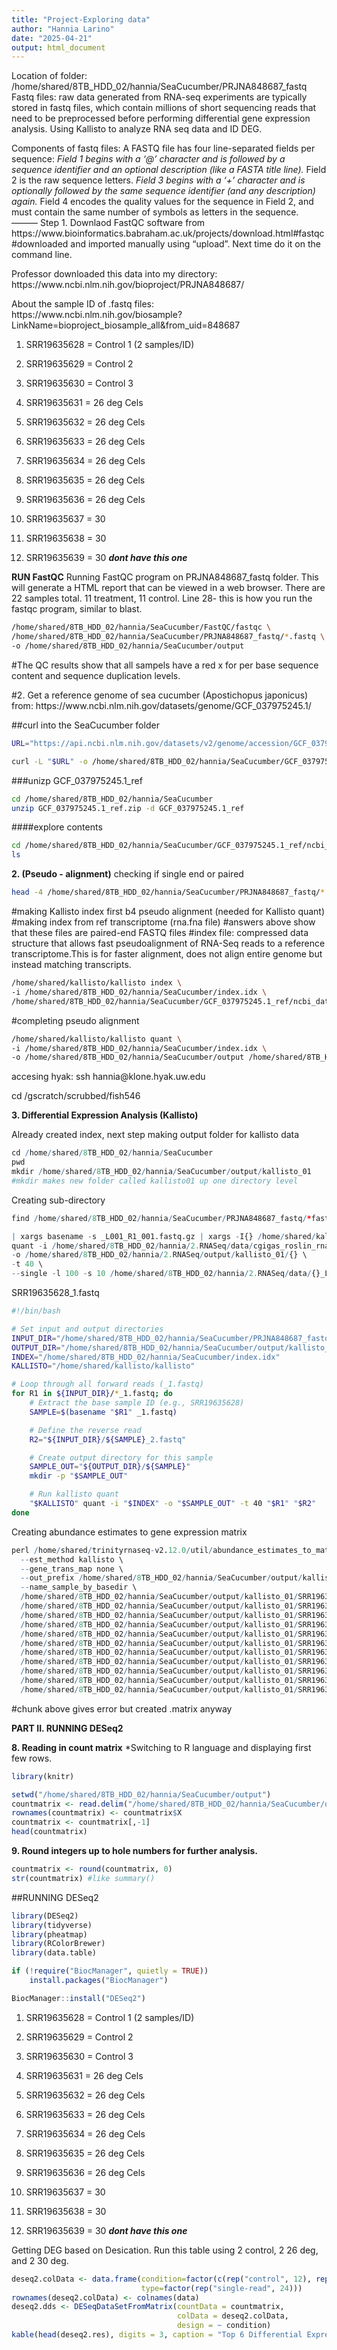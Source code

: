 ```yaml
---
title: "Project-Exploring data"
author: "Hannia Larino"
date: "2025-04-21"
output: html_document
---
```


Location of folder: /home/shared/8TB_HDD_02/hannia/SeaCucumber/PRJNA848687_fastq
Fastq files: raw data generated from RNA-seq experiments are typically stored in fastq files, which contain millions of short sequencing reads that need to be preprocessed before performing differential gene expression analysis.
Using Kallisto to analyze RNA seq data and ID DEG. 

Components of fastq files: 
A FASTQ file has four line-separated fields per sequence:
*Field 1 begins with a ‘@’ character and is followed by a sequence identifier and an optional description (like a FASTA title line).
*Field 2 is the raw sequence letters.
*Field 3 begins with a ‘+’ character and is optionally followed by the same sequence identifier (and any description) again.
*Field 4 encodes the quality values for the sequence in Field 2, and must contain the same number of symbols as letters in the sequence.
---------
Step 1. Downlaod FastQC software from https://www.bioinformatics.babraham.ac.uk/projects/download.html#fastqc
#downloaded and imported manually using "upload". Next time do it on the command line. 

Professor downloaded this data into my directory: https://www.ncbi.nlm.nih.gov/bioproject/PRJNA848687/


About the sample ID of .fastq files:  https://www.ncbi.nlm.nih.gov/biosample?LinkName=bioproject_biosample_all&from_uid=848687

1. SRR19635628 = Control 1 (2 samples/ID)

2.  SRR19635629 = Control 2

3. SRR19635630 = Control 3

4. SRR19635631 = 26 deg Cels 

5. SRR19635632 = 26 deg Cels 

6. SRR19635633 = 26 deg Cels

7. SRR19635634 = 26 deg Cels

8. SRR19635635 = 26 deg Cels

9. SRR19635636 = 26 deg Cels

10. SRR19635637 = 30

11. SRR19635638 = 30
 
12. SRR19635639 = 30 ***dont have this one*** 


**RUN FastQC**
Running FastQC program on PRJNA848687_fastq folder. This will generate a HTML report that can be viewed in a web browser.
There are 22 samples total. 11 treatment, 11 control. 
Line 28- this is how you run the fastqc program, similar to blast. 

```bash
/home/shared/8TB_HDD_02/hannia/SeaCucumber/FastQC/fastqc \
/home/shared/8TB_HDD_02/hannia/SeaCucumber/PRJNA848687_fastq/*.fastq \
-o /home/shared/8TB_HDD_02/hannia/SeaCucumber/output

```
#The QC results show that all sampels have a red x for per base sequence content and sequence duplication levels. 

#2. Get a reference genome of sea cucumber (Apostichopus japonicus) from:
https://www.ncbi.nlm.nih.gov/datasets/genome/GCF_037975245.1/


##curl into the SeaCucumber folder
```bash
URL="https://api.ncbi.nlm.nih.gov/datasets/v2/genome/accession/GCF_037975245.1/download?include_annotation_type=GENOME_FASTA&include_annotation_type=GENOME_GFF&include_annotation_type=RNA_FASTA&include_annotation_type=CDS_FASTA&include_annotation_type=PROT_FASTA&include_annotation_type=SEQUENCE_REPORT&hydrated=FULLY_HYDRATED"

curl -L "$URL" -o /home/shared/8TB_HDD_02/hannia/SeaCucumber/GCF_037975245.1_ref.zip
```
###unizp GCF_037975245.1_ref
```bash
cd /home/shared/8TB_HDD_02/hannia/SeaCucumber
unzip GCF_037975245.1_ref.zip -d GCF_037975245.1_ref 
```
####explore contents
```bash
cd /home/shared/8TB_HDD_02/hannia/SeaCucumber/GCF_037975245.1_ref/ncbi_dataset/data/GCF_037975245.1
ls

```


**2. (Pseudo - alignment)**
checking if single end or paired
```bash
head -4 /home/shared/8TB_HDD_02/hannia/SeaCucumber/PRJNA848687_fastq/*.fastq          

```

#making Kallisto index first b4 pseudo alignment (needed for Kallisto quant)
#making index from ref transcriptome (rna.fna file)
#answers above show that these files are paired-end FASTQ files 
#index file: compressed data structure that allows fast pseudoalignment of RNA-Seq reads to a reference transcriptome.This is for faster alignment, does not align entire genome but instead matching transcripts.

```bash
/home/shared/kallisto/kallisto index \
-i /home/shared/8TB_HDD_02/hannia/SeaCucumber/index.idx \
/home/shared/8TB_HDD_02/hannia/SeaCucumber/GCF_037975245.1_ref/ncbi_dataset/data/GCF_037975245.1/rna.fna
```

#completing pseudo alignment 
```bash
/home/shared/kallisto/kallisto quant \
-i /home/shared/8TB_HDD_02/hannia/SeaCucumber/index.idx \
-o /home/shared/8TB_HDD_02/hannia/SeaCucumber/output /home/shared/8TB_HDD_02/hannia/SeaCucumber/PRJNA848687_fastq/*.fastq
```

accesing hyak: ssh hannia@klone.hyak.uw.edu

cd /gscratch/scrubbed/fish546

**3. Differential Expression Analysis (Kallisto)**


Already created index, next step making output folder for kallisto data

```r
cd /home/shared/8TB_HDD_02/hannia/SeaCucumber 
pwd
mkdir /home/shared/8TB_HDD_02/hannia/SeaCucumber/output/kallisto_01 
#mkdir makes new folder called kallisto01 up one directory level 
```
Creating sub-directory
```r
find /home/shared/8TB_HDD_02/hannia/SeaCucumber/PRJNA848687_fastq/*fastq.gz \

| xargs basename -s _L001_R1_001.fastq.gz | xargs -I{} /home/shared/kallisto/kallisto \
quant -i /home/shared/8TB_HDD_02/hannia/2.RNASeq/data/cgigas_roslin_rna.index \
-o /home/shared/8TB_HDD_02/hannia/2.RNASeq/output/kallisto_01/{} \
-t 40 \
--single -l 100 -s 10 /home/shared/8TB_HDD_02/hannia/2.RNASeq/data/{}_L001_R1_001.fastq.gz
```

SRR19635628_1.fastq 

```bash
#!/bin/bash

# Set input and output directories
INPUT_DIR="/home/shared/8TB_HDD_02/hannia/SeaCucumber/PRJNA848687_fastq"
OUTPUT_DIR="/home/shared/8TB_HDD_02/hannia/SeaCucumber/output/kallisto_01"
INDEX="/home/shared/8TB_HDD_02/hannia/SeaCucumber/index.idx"
KALLISTO="/home/shared/kallisto/kallisto"

# Loop through all forward reads (_1.fastq)
for R1 in ${INPUT_DIR}/*_1.fastq; do
    # Extract the base sample ID (e.g., SRR19635628)
    SAMPLE=$(basename "$R1" _1.fastq)

    # Define the reverse read
    R2="${INPUT_DIR}/${SAMPLE}_2.fastq"

    # Create output directory for this sample
    SAMPLE_OUT="${OUTPUT_DIR}/${SAMPLE}"
    mkdir -p "$SAMPLE_OUT"

    # Run kallisto quant
    "$KALLISTO" quant -i "$INDEX" -o "$SAMPLE_OUT" -t 40 "$R1" "$R2"
done

```

Creating abundance estimates to gene expression matrix

```r
perl /home/shared/trinityrnaseq-v2.12.0/util/abundance_estimates_to_matrix.pl \
  --est_method kallisto \
  --gene_trans_map none \
  --out_prefix /home/shared/8TB_HDD_02/hannia/SeaCucumber/output/kallisto_01 \
  --name_sample_by_basedir \
  /home/shared/8TB_HDD_02/hannia/SeaCucumber/output/kallisto_01/SRR19635628/abundance.tsv \
  /home/shared/8TB_HDD_02/hannia/SeaCucumber/output/kallisto_01/SRR19635629/abundance.tsv \
  /home/shared/8TB_HDD_02/hannia/SeaCucumber/output/kallisto_01/SRR19635630/abundance.tsv \
  /home/shared/8TB_HDD_02/hannia/SeaCucumber/output/kallisto_01/SRR19635631/abundance.tsv \
  /home/shared/8TB_HDD_02/hannia/SeaCucumber/output/kallisto_01/SRR19635632/abundance.tsv \
  /home/shared/8TB_HDD_02/hannia/SeaCucumber/output/kallisto_01/SRR19635633/abundance.tsv \
  /home/shared/8TB_HDD_02/hannia/SeaCucumber/output/kallisto_01/SRR19635634/abundance.tsv \
  /home/shared/8TB_HDD_02/hannia/SeaCucumber/output/kallisto_01/SRR19635635/abundance.tsv \
  /home/shared/8TB_HDD_02/hannia/SeaCucumber/output/kallisto_01/SRR19635636/abundance.tsv \
  /home/shared/8TB_HDD_02/hannia/SeaCucumber/output/kallisto_01/SRR19635637/abundance.tsv \
  /home/shared/8TB_HDD_02/hannia/SeaCucumber/output/kallisto_01/SRR19635638/abundance.tsv
```

#chunk above gives error but created .matrix anyway 

**PART II. RUNNING DESeq2**

**8. Reading in count matrix** \*Switching to R language and displaying first few rows.

```r
library(knitr)
```

```r
setwd("/home/shared/8TB_HDD_02/hannia/SeaCucumber/output")
countmatrix <- read.delim("/home/shared/8TB_HDD_02/hannia/SeaCucumber/output/kallisto_01.isoform.counts.matrix", header = TRUE, sep = '\t')
rownames(countmatrix) <- countmatrix$X
countmatrix <- countmatrix[,-1]
head(countmatrix)
```


**9. Round integers up to hole numbers for further analysis.**

```r
countmatrix <- round(countmatrix, 0)
str(countmatrix) #like summary()
```
##RUNNING DESeq2

```r
library(DESeq2)
library(tidyverse)
library(pheatmap)
library(RColorBrewer)
library(data.table)
```

```r
if (!require("BiocManager", quietly = TRUE))
    install.packages("BiocManager")

BiocManager::install("DESeq2")
```

1. SRR19635628 = Control 1 (2 samples/ID)

2.  SRR19635629 = Control 2

3. SRR19635630 = Control 3

4. SRR19635631 = 26 deg Cels 

5. SRR19635632 = 26 deg Cels 

6. SRR19635633 = 26 deg Cels

7. SRR19635634 = 26 deg Cels

8. SRR19635635 = 26 deg Cels

9. SRR19635636 = 26 deg Cels

10. SRR19635637 = 30

11. SRR19635638 = 30
 
12. SRR19635639 = 30 ***dont have this one*** 



Getting DEG based on Desication. Run this table using 2 control, 2 26 deg, and 2 30 deg. 


```r
deseq2.colData <- data.frame(condition=factor(c(rep("control", 12), rep("desicated", 12))), 
                             type=factor(rep("single-read", 24)))
rownames(deseq2.colData) <- colnames(data)
deseq2.dds <- DESeqDataSetFromMatrix(countData = countmatrix,
                                     colData = deseq2.colData, 
                                     design = ~ condition)
kable(head(deseq2.res), digits = 3, caption = "Top 6 Differential Expression Results")
```















